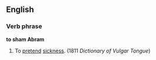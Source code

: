==English==
===Verb phrase===
'''to sham Abram'''
# {{idiom}} {{vulgar}} To [[pretend]] [[sickness]]. (1811 ''Dictionary of Vulgar Tongue'')